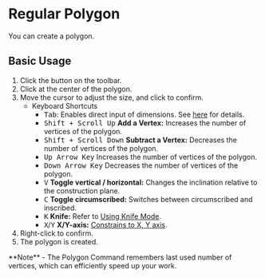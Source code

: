 
# Regular Polygon

<Reference shortcut='' command='Polygon' button='Toolbar' buttonIcon='button-regular-polygon'/>

You can create a polygon.

## Basic Usage

1. Click the <ButtonIcon type="button-regular-polygon" /> button on the toolbar.
2. Click at the center of the polygon.
3. Move the cursor to adjust the size, and click to confirm.
   - <Kst>Keyboard Shortcuts</Kst>
      - <kbd>Tab</kbd>: Enables direct input of dimensions. See [here](/tool/sketching-essentials#specify-dimensions-numerically) for details.
      - <kbd>Shift + Scroll Up</kbd> **Add a Vertex:** Increases the number of vertices of the polygon.
      - <kbd>Shift + Scroll Down</kbd> **Subtract a Vertex:** Decreases the number of vertices of the polygon.
      - <kbd>Up Arrow Key</kbd> Increases the number of vertices of the polygon.
      - <kbd>Down Arrow Key</kbd> Decreases the number of vertices of the polygon.
      - <kbd>V</kbd> **Toggle vertical / horizontal:** Changes the inclination relative to the construction plane.
      - <kbd>C</kbd> **Toggle circumscribed:** Switches between circumscribed and inscribed.
      - <kbd>K</kbd> **Knife:** Refer to [Using Knife Mode](/tool/sketching-essentials#use-knife-mode).
      - <kbd>X</kbd>/<kbd>Y</kbd> **X/Y-axis:** [Constrains to X, Y axis](/tool/sketching-essentials#constrain-to-an-axis).
4. Right-click to confirm.
5. The polygon is created.

<Callout type="info" emoji="🗒️">
**Note** 
- The Polygon Command remembers last used number of vertices, which can efficiently speed up your work.
</Callout>

<VideoPlayer fileName="polygon"/>